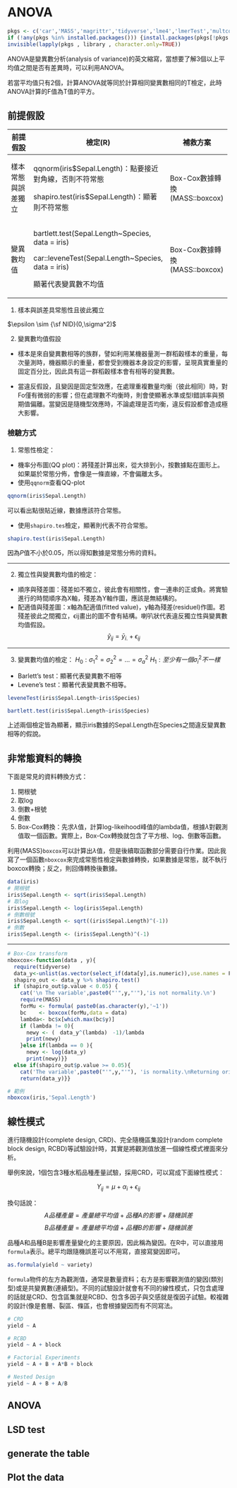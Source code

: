 # ANOVA

```r
pkgs <- c('car','MASS','magrittr','tidyverse','lme4','lmerTest','multcomp','agricolae','dplyr','lsmeans','emmeans','psych')
if (!any(pkgs %in% installed.packages())) {install.packages(pkgs[!pkgs %in% installed.packages()])}
invisible(lapply(pkgs , library , character.only=TRUE))
```

ANOVA是變異數分析(analysis of variance)的英文縮寫，當想要了解3個以上平均值之間是否有差異時，可以利用ANOVA。

若當平均值只有2個，計算ANOVA就等同於計算相同變異數相同的T檢定，此時ANOVA計算的F值為T值的平方。

## 前提假設

+--------------------+----------------------------------------------------------+--------------------------------+
| 前提假設           | 檢定(R)                                                  | 補救方案                       |
+====================+==========================================================+================================+
| 樣本常態與誤差獨立 | qqnorm(iris\$Sepal.Length)：點要接近對角線，否則不符常態 | Box-Cox數據轉換 (MASS::boxcox) |
|                    |                                                          |                                |
|                    | shapiro.test(iris\$Sepal.Length)：顯著則不符常態         |                                |
+--------------------+----------------------------------------------------------+--------------------------------+
| 變異數均值         | bartlett.test(Sepal.Length\~Species, data = iris)        | Box-Cox數據轉換 (MASS::boxcox) |
|                    |                                                          |                                |
|                    | car::leveneTest(Sepal.Length\~Species, data = iris)      |                                |
|                    |                                                          |                                |
|                    | 顯著代表變異數不均值                                     |                                |
+--------------------+----------------------------------------------------------+--------------------------------+

1.  樣本與誤差具常態性且彼此獨立

$\epsilon \sim {\sf NID}(0,\sigma^2)$

2.  變異數均值假設

-   樣本是來自變異數相等的族群，譬如利用某機器量測一群稻穀樣本的重量，每次量測時，機器顯示的重量，都會受到機器本身設定的影響，呈現真實重量的固定百分比，因此具有這一群稻穀樣本會有相等的變異數。

-   當違反假設，且變因是固定型效應，在處理重複數量均衡（彼此相同）時，對Fo僅有微弱的影響；但在處理數不均衡時，則會使顯著水準或型I錯誤率與預期值偏離。當變因是隨機型效應時，不論處理是否均衡，違反假設都會造成極大影響。

### 檢驗方式

1.  常態性檢定：

-   機率分布圖(QQ plot)：將殘差計算出來，從大排到小，按數據點在圖形上。如果屬於常態分佈，會像是一條直線，不會偏離太多。
-   使用`qqnorm`查看QQ-plot

```r
qqnorm(iris$Sepal.Length)
```

可以看出點很貼近線，數據應該符合常態。

-   使用`shapiro.tes`檢定，顯著則代表不符合常態。

```r
shapiro.test(iris$Sepal.Length)
```

因為*P*值不小於0.05，所以得知數據是常態分佈的資料。

---

2.  獨立性與變異數均值的檢定：

-   順序與殘差圖：殘差如不獨立，彼此會有相關性，會一連串的正或負。將實驗進行的時間順序為X軸，殘差為Y軸作圖，應該是無結構的。
-   配適值與殘差圖：x軸為配適值(fitted value)，y軸為殘差(residuel)作圖。若殘差彼此之間獨立，ϵij畫出的圖不會有結構。喇叭狀代表違反獨立性與變異數均值假設。 $$\hat y_{ij}=\bar y_{i.}+\epsilon_{ij}$$



---


3.  變異數均值的檢定： $H_0:\sigma_1^2=\sigma_2^2=...=\sigma_a^2$ $H_1:至少有一個\sigma_i^2不一樣$

-   Barlett's test：顯著代表變異數不相等
-   Levene's test：顯著代表變異數不相等。

```r
leveneTest(iris$Sepal.Length~iris$Species)
```

```r
bartlett.test(iris$Sepal.Length~iris$Species)
```

上述兩個檢定皆為顯著，顯示iris數據的Sepal.Length在Species之間違反變異數相等的假說。

## 非常態資料的轉換

下面是常見的資料轉換方式：

1.  開根號
2.  取log
3.  倒數+根號
4.  倒數
5.  Box-Cox轉換：先求$\lambda$值，計算log-likeihood峰值的lambda值，根據$\lambda$對觀測值取一個函數。實際上，Box-Cox轉換就包含了平方根、log、倒數等函數。

利用{MASS}`boxcox`可以計算出$\lambda$值，但是後續取函數部分需要自行作業。因此我寫了一個函數`nboxcox`來完成常態性檢定與數據轉換，如果數據是常態，就不執行boxcox轉換；反之，則回傳轉換後數據。


```r
data(iris)
# 開根號
iris$Sepal.Length <- sqrt(iris$Sepal.Length)
# 取log
iris$Sepal.Length <- log(iris$Sepal.Length)
# 倒數根號
iris$Sepal.Length <- sqrt((iris$Sepal.Length)^(-1))
# 倒數
iris$Sepal.Length <- (iris$Sepal.Length)^(-1)
```

---

```r
# Box-Cox transform
nboxcox<-function(data , y){
  require(tidyverse)
  data_y<-unlist(as.vector(select_if(data[y],is.numeric)),use.names = F)
  shapiro_out <- data_y %>% shapiro.test()
  if (shapiro_out$p.value < 0.05) {
    cat('\n The variable',paste0("'",y,"'"),'is not normality.\n')
    require(MASS)
    forMu <- formula( paste0(as.character(y),'~1'))
    bc    <- boxcox(forMu,data = data)
    lambda<- bc$x[which.max(bc$y)]
    if (lambda != 0){
      newy <- (　data_y^(lambda)　-1)/lambda
      print(newy)
    }else if(lambda == 0 ){
      newy <- log(data_y)
      print(newy)}}
  else if(shapiro_out$p.value >= 0.05){
    cat('The variable',paste0("'",y,"'"), 'is normality.\nReturning original data.\n')
    return(data_y)}}

# 範例
nboxcox(iris,'Sepal.Length')
```

## 線性模式

進行隨機設計(complete design, CRD)、完全隨機區集設計(random complete block design, RCBD)等試驗設計時，其實是將觀測值放進一個線性模式裡面來分析。

舉例來說，1個包含3種水稻品種產量試驗，採用CRD，可以寫成下面線性模式：

$$Y_{ij}=\mu+\alpha_i+\epsilon_{ij}$$

換句話說： $$A品種產量 = 產量總平均值 + 品種A的影響 + 隨機誤差$$ $$B品種產量 = 產量總平均值 + 品種B的影響 + 隨機誤差$$

品種A和品種B是影響產量變化的主要原因，因此稱為變因。在R中，可以直接用`formula`表示。總平均跟隨機誤差可以不用寫，直接寫變因即可。

```r
as.formula(yield ~ variety)
```

`formula`物件的左方為觀測值，通常是數量資料；右方是影響觀測值的變因(類別型)或是共變異數(連續型)。不同的試驗設計就會有不同的線性模式，只包含處理的話就是CRD、包含區集就是RCBD、包含多因子與交感就是復因子試驗。較複雜的設計(像是套層、裂區、條區，也會根據變因而有不同寫法。


```r
# CRD
yield ~ A

# RCBD
yield ~ A + block

# Factorial Experiments
yield ~ A + B + A*B + block 

# Nested Design
yield ~ A + B + A/B 
```
## ANOVA

## LSD test

## generate the table

## Plot the data
